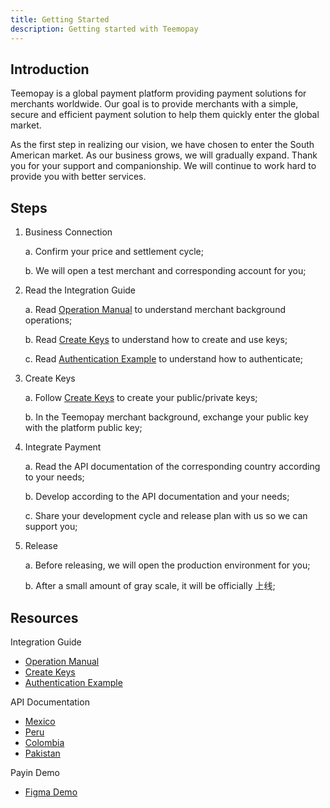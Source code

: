 ```yaml
---
title: Getting Started
description: Getting started with Teemopay
---
```



## Introduction

Teemopay is a global payment platform providing payment solutions for merchants worldwide.
Our goal is to provide merchants with a simple, secure and efficient payment solution to help them quickly enter the global market.

As the first step in realizing our vision, we have chosen to enter the South American market. As our business grows, we will gradually expand.
Thank you for your support and companionship. We will continue to work hard to provide you with better services.

## Steps

<Steps>

1. Business Connection

   a. Confirm your price and settlement cycle;

   b. We will open a test merchant and corresponding account for you;

2. Read the Integration Guide

   a. Read [Operation Manual](/en/guides/operation-manual) to understand merchant background operations;

   b. Read [Create Keys](/en/guides/create-keys) to understand how to create and use keys;

   c. Read [Authentication Example](/en/guides/authentication) to understand how to authenticate;

3. Create Keys

   a. Follow [Create Keys](/en/guides/create-keys) to create your public/private keys;

   b. In the Teemopay merchant background, exchange your public key with the platform public key;

4. Integrate Payment

   a. Read the API documentation of the corresponding country according to your needs;

   b. Develop according to the API documentation and your needs;

   c. Share your development cycle and release plan with us so we can support you;

5. Release

   a. Before releasing, we will open the production environment for you;

   b. After a small amount of gray scale, it will be officially 上线;

</Steps>

## Resources

Integration Guide

- [Operation Manual](/en/guides/operation-manual)
- [Create Keys](/en/guides/create-keys)
- [Authentication Example](/en/guides/authentication)

API Documentation

- [Mexico](/en/mexico/payin/create)
- [Peru](/en/peru/payin/create)
- [Colombia](/en/colombia/payin/create)
- [Pakistan](/en/pakistan/payin/create)

Payin Demo

- [Figma Demo](https://www.figma.com/proto/VV2aP5HTIx20jDoUDqGHQZ/teemopay-payin-demo?page-id=0%3A1&node-id=1-2&node-type=frame&viewport=3440%2C1541%2C0.5&t=a2YiY84hi6dAWzJJ-1&scaling=min-zoom&content-scaling=fixed&starting-point-node-id=2%3A40)
